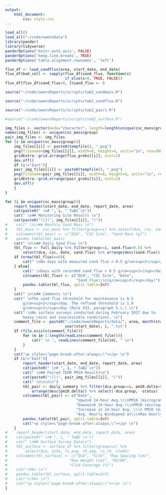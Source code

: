 ```yaml
---
output: 
    html_document:
        css: style.css
---
```


```r
load_all()
load_all("~/code/owensData")
library(pander)
library(tidyverse)
panderOptions('knitr.auto.asis', FALSE)
panderOptions('keep.line.breaks', TRUE)
panderOptions('table.alignment.rownames', 'left')
```

```r
flux_df <- load_sandflux(area, start_date, end_date)
flux_df$bad_coll <- sapply(flux_df$sand_flux, function(x) 
                           if_else(x<0, TRUE, FALSE))
flux_df[flux_df$sand_flux<0, ]$sand_flux <- 0
```

```r
source("~/code/owensReports/scripts/twb2_sandmass.R")
```

```r
source("~/code/owensReports/scripts/twb2_sandflux.R")
```

```r
source("~/code/owensReports/scripts/twb2_pairs.R")
```

```r
#source("~/code/owensReports/scripts/twb2_surface.R")
```

```r
img_files <- vector(mode="character", length=length(unique(csc_mass$group)))
names(img_files) <- unique(csc_mass$group)
pair_img_files <- img_files
for (i in unique(csc_mass$group)){
    img_files[[i]] <- paste0(tempfile(), ".png")
    png(filename=img_files[[i]], width=8, height=4, units="in", res=300)
    gridExtra::grid.arrange(flux_grobs[[i]], ncol=2)
    dev.off()
    if (i!="East"){
    pair_img_files[[i]] <- paste0(tempfile(), ".png")
    png(filename=pair_img_files[[i]], width=8, height=4, units="in", res=300)
    gridExtra::grid.arrange(pair_grobs[[i]], ncol=2)
    dev.off()
    }
}
```

```r
for (i in unique(csc_mass$group)){
    report_header(start_date, end_date, report_date, area)
    cat(paste0(" \n# ", i, " TwB2 \n"))
    cat(" \n## Monitoring Site Results \n")
    cat(paste0("![](", img_files[[i]], ")"))
#    cat(" \n\n## Monthly Sand Mass \n")
#    tbl_mass <- csc_mass %>% filter(group==i) %>% select(dca, csc, sand.mass)
#    colnames(tbl_mass) <- c("DCA", "CSC Site", "Sand Mass (g)") 
#    pandoc.table(tbl_mass)
    cat(" \n\n## Daily Sand Flux \n")
    tbl_flux <- full_daily %>% filter(group==i, sand.flux>0.5) %>% 
        select(dca, csc, date, sand.flux) %>% arrange(desc(sand.flux))
    if (nrow(tbl_flux)==0){
        cat(" \nNo days with measured sand flux > 0.5 g/cm<sup>2</sup>/day. \n")
    } else{
        cat(" \nDays with recorded sand flux > 0.5 g/cm<sup>2</sup>/day: \n")
        colnames(tbl_flux) <- c("DCA", "CSC Site", "Date", 
                                "Sand Flux\\\n(g/cm<sup>2</sup>/day)") 
        pandoc.table(tbl_flux, split.table=Inf)
    }
    cat(" \n\n## Comments \n")
    cat(" \nThe sand flux threshold for maintenance is 0.5 
        g/cm<sup>2</sup>/day. The reflood threshold is 1.0 
        g/cm<sup>2</sup>/day (Rule 433, paragraph h.i.).\n")
    cat(" \nNo surface surveys conducted during February 2017 due to
        heavy rains and inaccessible conditions. \n")
    comment_file <- paste0("~/code/owensReports/data/", area, month(start_date), 
                           year(start_date), i, ".txt")
    if (file.exists(comment_file)){
        for (m in 1:length(readLines(comment_file))){
            cat(" \n ", readLines(comment_file)[m], " \n")
        }
    }
    cat("<p style=\"page-break-after:always;\"></p> \n")
    if (i!="East"){
        report_header(start_date, end_date, report_date, area)
        cat(paste0(" \n# ", i, " TwB2 \n"))
        cat(" \n## Paired TEOM PM10 Results\n")
        cat(paste0("![](", pair_img_files[[i]], ")"))
        cat(" \n\n\n\n")
        tbl_pair <- daily_summary %>% filter(dca.group==i, pm10.delta>0) %>% 
            arrange(desc(pm10.delta)) %>% select(-dca.group, -status)
        colnames(tbl_pair) <- c("Date", 
                                "Upwind 24-hour Avg.\\\nPM10 (micrograms/m<sup>3</sup>)", 
                                "Downwind 24-hour Avg.\\\nPM10 (micrograms/m<sup>3</sup>)", 
                                "Increase in 24-hour Avg. \\\n PM10 (micrograms/m<sup>3</sup>)", 
                                "Avg. Hourly Windspeed at\\\nMax Hourly PM10 Increase (m/s)")
        pandoc.table(tbl_pair, split.table=Inf)
        cat("<p style=\"page-break-after:always;\"></p> \n")
    }
#    report_header(start_date, end_date, report_date, area)
#    cat(paste0(" \n# ", i, " TwB2 \n"))
#    cat(" \n## Surface Survey Data\n")
#    tbl_surface <- surface_df %>% filter(group==i) %>% 
#        select(dca, site, rs_avg, rh_avg, rs_rh, clods)
#    colnames(tbl_surface) <- c("DCA", "Site", "Row Spacing (cm)", 
#                            "Row Height (cm)", "RS/RH", 
#                            "Clod Coverage (%)")
#    cat("<h6> \n")
#    pandoc.table(tbl_surface, split.table=Inf)
#    cat("</h6> \n")
#    cat("<p style=\"page-break-after:always;\"></p> \n")
}
```

